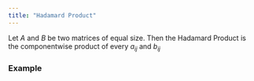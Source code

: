 ```yaml
---
title: "Hadamard Product"
---
```



Let $A$ and $B$ be two matrices of equal size. Then the Hadamard Product is the componentwise product of every  $a_{ij}$ and $b_{ij}$



### Example

